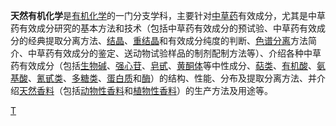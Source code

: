 '''天然有机化学'''是[[有机化学|有机化学]]的一门分支学科，主要针对[[中草药|中草药]]有效成分，尤其是中草药有效成分研究的基本方法和技术（包括中草药有效成分的预试验、中草药有效成分的经典提取分离方法、[[结晶|结晶]]、[[重结晶|重结晶]]和有效成分纯度的判断、[[色谱分离|色谱分离]]方法简介、中草药有效成分的鉴定、送动物试验样品的制剂配制方法等）、介绍各种中草药有效成分（包括[[生物碱|生物碱]]、[[强心苷|强心苷]]、[[皂甙|皂甙]]、[[黄酮体|黄酮体]]等中性成分、[[萜类|萜类]]、[[有机酸|有机酸]]、[[氨基酸|氨基酸]]、[[氰甙类|氰甙类]]、[[多糖类|多糖类]]、[[蛋白质|蛋白质]]和[[酶|酶]]）的结构、性能、分布及提取分离方法、并介绍[[天然香料|天然香料]]（包括[[动物性香料|动物性香料]]和[[植物性香料|植物性香料]]）的生产方法及用途等。

[[Category:有机化学|T]]